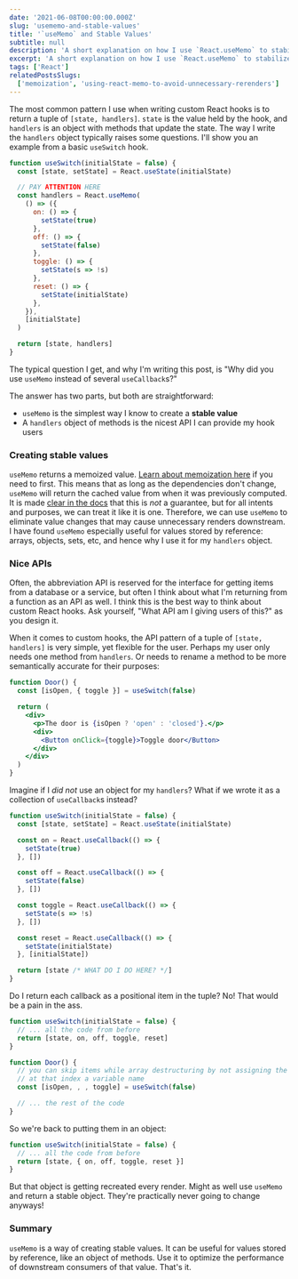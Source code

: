 ```yaml
---
date: '2021-06-08T00:00:00.000Z'
slug: 'usememo-and-stable-values'
title: '`useMemo` and Stable Values'
subtitle: null
description: 'A short explanation on how I use `React.useMemo` to stabilize values for re-renders.'
excerpt: 'A short explanation on how I use `React.useMemo` to stabilize values for re-renders.'
tags: ['React']
relatedPostsSlugs:
  ['memoization', 'using-react-memo-to-avoid-unnecessary-rerenders']
---
```


The most common pattern I use when writing custom React hooks is to return a tuple of `[state, handlers]`. `state` is the value held by the hook, and `handlers` is an object with methods that update the state. <Marker content="I really need to write a post about this pattern next." /> The way I write the `handlers` object typically raises some questions. <Marker content="And potentially a few eyebrows." /> I'll show you an example from a basic `useSwitch` hook.

```javascript
function useSwitch(initialState = false) {
  const [state, setState] = React.useState(initialState)

  // PAY ATTENTION HERE
  const handlers = React.useMemo(
    () => ({
      on: () => {
        setState(true)
      },
      off: () => {
        setState(false)
      },
      toggle: () => {
        setState(s => !s)
      },
      reset: () => {
        setState(initialState)
      },
    }),
    [initialState]
  )

  return [state, handlers]
}
```

The typical question I get, and why I'm writing this post, is "Why did you use `useMemo` instead of several `useCallback`s?"

The answer has two parts, but both are straightforward:

- `useMemo` is the simplest way I know to create a **stable value**
- A `handlers` object of methods is the nicest API I can provide my hook users

### Creating stable values

`useMemo` returns a memoized value. [Learn about memoization here](/memoization) if you need to first. This means that as long as the dependencies don't change, `useMemo` will return the cached value from when it was previously computed. It is made [clear in the docs](https://reactjs.org/docs/hooks-reference.html#usememo) that this is _not_ a guarantee, but for all intents and purposes, we can treat it like it is one. <Marker content="Recalculations when no dependencies have changed are rare." /> Therefore, we can use `useMemo` to eliminate value changes that may cause unnecessary renders downstream. I have found `useMemo` especially useful for values stored by reference: arrays, objects, sets, etc, and hence why I use it for my `handlers` object.

### Nice APIs

Often, the abbreviation API is reserved for the interface for getting items from a database or a service, but often I think about what I'm returning from a function as an API as well. I think this is the best way to think about custom React hooks. Ask yourself, "What API am I giving users of this?" as you design it.

When it comes to custom hooks, the API pattern of a tuple of `[state, handlers]` is very simple, yet flexible for the user. Perhaps my user only needs one method from `handlers`. Or needs to rename a method to be more semantically accurate for their purposes:

```jsx
function Door() {
  const [isOpen, { toggle }] = useSwitch(false)

  return (
    <div>
      <p>The door is {isOpen ? 'open' : 'closed'}.</p>
      <div>
        <Button onClick={toggle}>Toggle door</Button>
      </div>
    </div>
  )
}
```

Imagine if I _did not_ use an object for my `handlers`? What if we wrote it as a collection of `useCallback`s instead?

```javascript
function useSwitch(initialState = false) {
  const [state, setState] = React.useState(initialState)

  const on = React.useCallback(() => {
    setState(true)
  }, [])

  const off = React.useCallback(() => {
    setState(false)
  }, [])

  const toggle = React.useCallback(() => {
    setState(s => !s)
  }, [])

  const reset = React.useCallback(() => {
    setState(initialState)
  }, [initialState])

  return [state /* WHAT DO I DO HERE? */]
}
```

Do I return each callback as a positional item in the tuple? No! That would be a pain in the ass.

```jsx
function useSwitch(initialState = false) {
  // ... all the code from before
  return [state, on, off, toggle, reset]
}

function Door() {
  // you can skip items while array destructuring by not assigning the value
  // at that index a variable name
  const [isOpen, , , toggle] = useSwitch(false)

  // ... the rest of the code
}
```

So we're back to putting them in an object:

```javascript
function useSwitch(initialState = false) {
  // ... all the code from before
  return [state, { on, off, toggle, reset }]
}
```

But that object is getting recreated every render. <Marker content="So is the array literal, but try not to fixate on that too much. You can stabilize that, too, if you'd like." /> Might as well use `useMemo` and return a stable object. They're practically never going to change anyways!

### Summary

`useMemo` is a way of creating stable values. It can be useful for values stored by reference, like an object of methods. Use it to optimize the performance of downstream consumers of that value. That's it.
